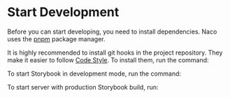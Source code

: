 
<Meta title="Documentation/Development/Start development" />

# Start Development

Before you can start developing, you need to install dependencies. Naco uses the [pnpm](https://pnpm.io/) package manager.

<Source language="bash" code="pnpm install --frozen-lockfile" />

It is highly recommended to install git hooks in the project repository. They make it easier to follow [Code Style](/?path=/docs/documentation-development-code-style--docs). To install them, run the command:

<Source language="bash" code="pnpm hook" />

To start Storybook in development mode, run the command:

<Source language="bash" code="pnpm dev" />

To start server with production Storybook build, run:

<Source language="bash" code="pnpm preview" />
